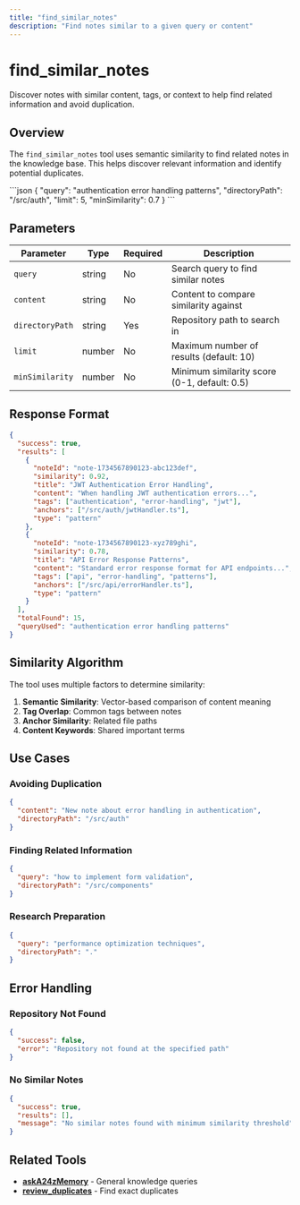 ```yaml
---
title: "find_similar_notes"
description: "Find notes similar to a given query or content"
---
```


# find_similar_notes

Discover notes with similar content, tags, or context to help find related information and avoid duplication.

## Overview

The `find_similar_notes` tool uses semantic similarity to find related notes in the knowledge base. This helps discover relevant information and identify potential duplicates.

<RequestExample>
```json
{
  "query": "authentication error handling patterns",
  "directoryPath": "/src/auth",
  "limit": 5,
  "minSimilarity": 0.7
}
```
</RequestExample>

## Parameters

| Parameter | Type | Required | Description |
|-----------|------|----------|-------------|
| `query` | string | No | Search query to find similar notes |
| `content` | string | No | Content to compare similarity against |
| `directoryPath` | string | Yes | Repository path to search in |
| `limit` | number | No | Maximum number of results (default: 10) |
| `minSimilarity` | number | No | Minimum similarity score (0-1, default: 0.5) |

## Response Format

```json
{
  "success": true,
  "results": [
    {
      "noteId": "note-1734567890123-abc123def",
      "similarity": 0.92,
      "title": "JWT Authentication Error Handling",
      "content": "When handling JWT authentication errors...",
      "tags": ["authentication", "error-handling", "jwt"],
      "anchors": ["/src/auth/jwtHandler.ts"],
      "type": "pattern"
    },
    {
      "noteId": "note-1734567890123-xyz789ghi",
      "similarity": 0.78,
      "title": "API Error Response Patterns",
      "content": "Standard error response format for API endpoints...",
      "tags": ["api", "error-handling", "patterns"],
      "anchors": ["/src/api/errorHandler.ts"],
      "type": "pattern"
    }
  ],
  "totalFound": 15,
  "queryUsed": "authentication error handling patterns"
}
```

## Similarity Algorithm

The tool uses multiple factors to determine similarity:

1. **Semantic Similarity**: Vector-based comparison of content meaning
2. **Tag Overlap**: Common tags between notes
3. **Anchor Similarity**: Related file paths
4. **Content Keywords**: Shared important terms

## Use Cases

### Avoiding Duplication
```json
{
  "content": "New note about error handling in authentication",
  "directoryPath": "/src/auth"
}
```

### Finding Related Information
```json
{
  "query": "how to implement form validation",
  "directoryPath": "/src/components"
}
```

### Research Preparation
```json
{
  "query": "performance optimization techniques",
  "directoryPath": "."
}
```

## Error Handling

### Repository Not Found
```json
{
  "success": false,
  "error": "Repository not found at the specified path"
}
```

### No Similar Notes
```json
{
  "success": true,
  "results": [],
  "message": "No similar notes found with minimum similarity threshold"
}
```

## Related Tools

- **[askA24zMemory](/api/askA24zMemory)** - General knowledge queries
- **[review_duplicates](/api/review-duplicates)** - Find exact duplicates
